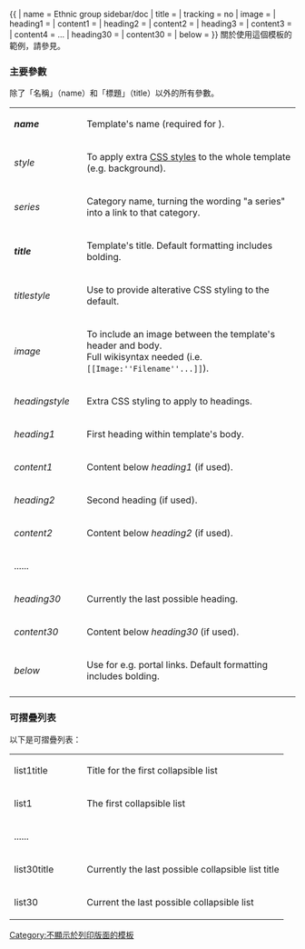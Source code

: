 {{documentation subpage}}
<!---PLEASE ADD METADATA TO THE <includeonly> SECTION AT THE BOTTOM OF THIS PAGE--->
{{ {{BASEPAGENAME}}
| name = Ethnic group sidebar/doc
| title = {{{title}}}
| tracking = <includeonly>no</includeonly>
| image = {{{image}}}
| heading1 = {{{heading1}}}
| content1 = {{{content1}}}
| heading2 = {{{heading2}}}
| content2 = {{{content2}}}
| heading3 = {{{heading3}}}
| content3 = {{{content3}}}
| content4 = ...
| heading30 = {{{heading30}}}
| content30 = {{{content30}}}
| below = {{{below}}}
}}
關於使用這個模板的範例，請參見{{c|族群模板}}。

===主要參數===
除了「名稱」（name）和「標題」（title）以外的所有參數。
{| style="background:transparent; font-size:95%; line-height:1.3em;" cellspacing="0" cellpadding="2"
|style="width:7.0em;"| '''''name''''' || Template's name (required for {{tl|navbar}}).
|-
| ''style''        || To apply extra [[Cascading Style Sheets|CSS styles]] to the whole template (e.g. background).
|-
| ''series''       || Category name, turning the wording "a series" into a link to that category.
|-
| '''''title'''''  || Template's title. Default formatting includes bolding.
|-
| ''titlestyle''   || Use to provide alterative CSS styling to the default.
|-

| ''image''        || To include an image between the template's header and body.<br/>Full wikisyntax needed (i.e. <code><nowiki>[[Image:''Filename''...]]</nowiki></code>).
|-
| ''headingstyle'' || Extra CSS styling to apply to headings.
|-
| ''heading1''     || First heading within template's body.
|-
| ''content1''     || Content below ''heading1'' (if used).
|-
| ''heading2''     || Second heading (if used).
|-
| ''content2''     || Content below ''heading2'' (if used).
|-
|colspan="2"| ......
|-
| ''heading30''    || Currently the last possible heading.
|-
| ''content30''    || Content below ''heading30'' (if used).
|-
| ''below''        || Use for e.g. portal links. Default formatting includes bolding.
|-
|}
===可摺疊列表===
以下是可摺疊列表：
{| style="background:transparent; font-size:95%; line-height:1.3em;" cellspacing="0" cellpadding="2"
|style="width:7.0em;"| list1title || Title for the first collapsible list
|-
| list1 || The first collapsible list
|-
|colspan="2"| ......
|-
| list30title || Currently the last possible collapsible list title
|-
| list30 || Current the last possible collapsible list
|}
<includeonly>
[[Category:族群模板| ]]
[[Category:不顯示於列印版面的模板]]
</includeonly>